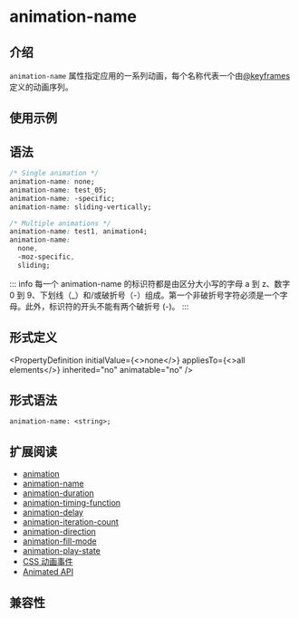 
# animation-name

## 介绍

`animation-name` 属性指定应用的一系列动画，每个名称代表一个由[@keyframes](https://developer.mozilla.org/zh-CN/docs/Web/CSS/@keyframes) 定义的动画序列。

## 使用示例

<Go
  example="css-api"
  img="https://lf-lynx.tiktok-cdns.com/obj/lynx-artifacts-oss-sg/lynx-website/assets/doc/css/animation-name.gif"
  defaultEntryFile="dist/animation-name.lynx.bundle"
  entry="src/animation-name"
  defaultFile="src/animation-name/App.tsx"
  entry="src/animation-name"
/>

## 语法

```css
/* Single animation */
animation-name: none;
animation-name: test_05;
animation-name: -specific;
animation-name: sliding-vertically;

/* Multiple animations */
animation-name: test1, animation4;
animation-name:
  none,
  -moz-specific,
  sliding;
```

::: info
每一个 animation-name 的标识符都是由区分大小写的字母 a 到 z、数字 0 到 9、下划线（\_）和/或破折号（-）组成。第一个非破折号字符必须是一个字母。此外，标识符的开头不能有两个破折号 (-)。
:::

## 形式定义


<PropertyDefinition
  initialValue={<>none</>}
  appliesTo={<>all elements</>}
  inherited="no"
  animatable="no"
/>

## 形式语法

```
animation-name: <string>;
```

## 扩展阅读

- [animation](./animation.mdx)
- [animation-name](./animation-name.mdx)
- [animation-duration](./animation-duration.mdx)
- [animation-timing-function](./animation-timing-function.mdx)
- [animation-delay](./animation-delay.mdx)
- [animation-iteration-count](./animation-iteration-count.mdx)
- [animation-direction](./animation-direction.mdx)
- [animation-fill-mode](./animation-fill-mode.mdx)
- [animation-play-state](./animation-play-state.mdx)
- [CSS 动画事件](../../lynx-api/event/animation-event.mdx)
- [Animated API](../../lynx-api/lynx/lynx-animate-api.mdx)

## 兼容性


<LegacyCompatTable metadata="css/properties/animation-name" />
